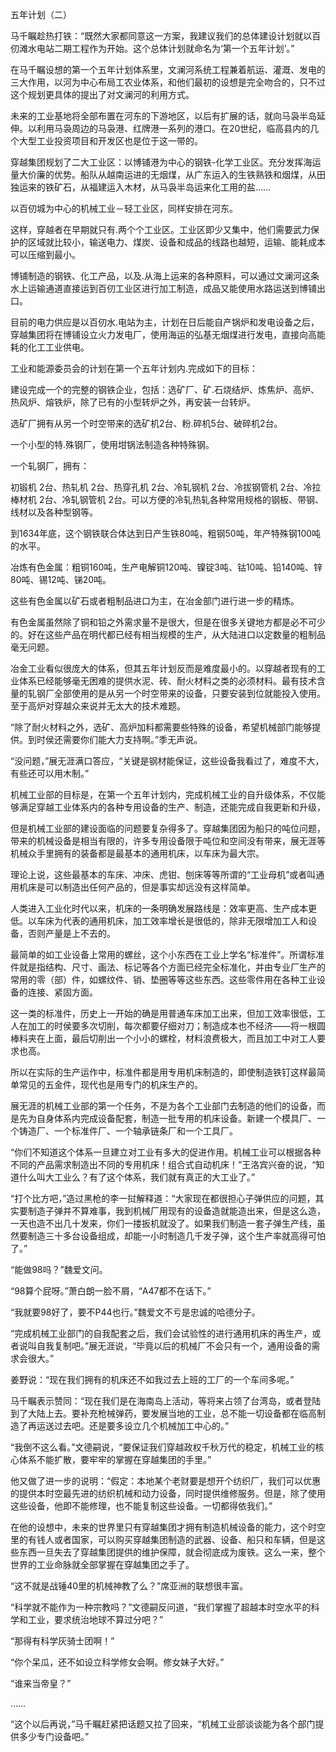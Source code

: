 

五年计划（二）

马千瞩趁热打铁：“既然大家都同意这一方案，我建议我们的总体建设计划就以百仞滩水电站二期工程作为开始。这个总体计划就命名为‘第一个五年计划’。”

在马千瞩设想的第一个五年计划体系里，文澜河系统工程兼着航运、灌溉、发电的三大作用，以河为中心布局工农业体系，和他们最初的设想是完全吻合的，只不过这个规划更具体的提出了对文澜河的利用方式。

未来的工业基地将全部布置在河东的下游地区，以后有扩展的话，就向马袅半岛延伸。以利用马袅周边的马袅港、红牌港一系列的港口。在20世纪，临高县内的几个大型工业投资项目和开发区也是位于这一带的。

穿越集团规划了二大工业区：以博铺港为中心的钢铁-化学工业区。充分发挥海运量大价廉的优势。船队从越南运进的无烟煤，从广东运入的生铁熟铁和烟煤，从田独运来的铁矿石，从福建运入木材，从马袅半岛运来化工用的盐……

以百仞城为中心的机械工业－轻工业区，同样安排在河东。

这样，穿越者在早期就只有.两个个工业区。工业区即少又集中，他们需要武力保护的区域就比较小，输送电力、煤炭、设备和成品的线路也越短，运输、能耗成本可以压缩到最小。

博铺制造的钢铁、化工产品，以及.从海上运来的各种原料，可以通过文澜河这条水上运输通道直接运到百仞工业区进行加工制造，成品又能使用水路运送到博铺出口。

目前的电力供应是以百仞水.电站为主，计划在日后能自产锅炉和发电设备之后，穿越集团将在博铺设立火力发电厂，使用海运的弘基无烟煤进行发电，直接向高能耗的化工工业供电。

工业和能源委员会的计划在第一个五年计划内.完成如下的目标：

建设完成一个的完整的钢铁企业，包括：选矿厂、矿.石烧结炉、炼焦炉、高炉、热风炉、熔铁炉，除了已有的小型转炉之外，再安装一台转炉。

选矿厂拥有从另一个时空带来的选矿机2台、粉.碎机5台、破碎机2台。

一个小型的特.殊钢厂，使用坩锅法制造各种特殊钢。

一个轧钢厂，拥有：

初锻机 2台、热轧机 2台、热穿孔机 2台、冷轧钢机 2台、冷拔钢管机 2台、冷拉棒材机 2台、冷轧钢管机 2台。可以方便的冷轧热轧各种常用规格的钢板、带钢、线材以及各种型钢等。

到1634年底，这个钢铁联合体达到日产生铁80吨，粗钢50吨，年产特殊钢100吨的水平。

冶炼有色金属：粗铜160吨，生产电解铜120吨、镍锭3吨、钴10吨、铅140吨、锌80吨、锡12吨、锑20吨。

这些有色金属以矿石或者粗制品进口为主，在冶金部门进行进一步的精炼。

有色金属虽然除了铜和铅之外需求量不是很大，但是在很多关键地方都是必不可少的。好在这些产品在明代都已经有相当规模的生产，从大陆进口以定数量的粗制品毫无问题。

冶金工业看似很庞大的体系，但其五年计划反而是难度最小的。以穿越者现有的工业体系已经能够毫无困难的提供水泥、砖、耐火材料之类的必须材料。最有技术含量的轧钢厂全部使用的是从另一个时空带来的设备，只要安装到位就能投入使用。至于高炉对穿越众来说并无太大的技术难题。

“除了耐火材料之外，选矿、高炉加料都需要些特殊的设备，希望机械部门能够提供。到时侯还需要你们能大力支持啊。”季无声说。

“没问题，”展无涯满口答应，“关键是钢材能保证，这些设备我看过了，难度不大，有些还可以用木制。”

机械工业部的目标是，在第一个五年计划内，完成机械工业的自升级体系，不仅能够满足穿越工业体系内的各种专用设备的生产、制造，还能完成自我更新和升级，

但是机械工业部的建设面临的问题要复杂得多了。穿越集团因为船只的吨位问题，带来的机械设备是相当有限的，许多专用设备限于吨位和空间没有带来，展无涯等机械众手里拥有的装备都是最基本的通用机床，以车床为最大宗。

理论上说，这些最基本的车床、冲床、虎钳、刨床等等所谓的“工业母机”或者叫通用机床是可以制造出任何产品的，但是事实却远没有这样简单。

人类进入工业化时代以来，机床的一条明确发展路线是：效率更高、生产成本更低。以车床为代表的通用机床，加工效率增长是很低的，除非无限增加工人和设备，否则产量是上不去的。

最简单的如工业设备上常用的螺丝，这个小东西在工业上学名“标准件”。所谓标准件就是指结构、尺寸、画法、标记等各个方面已经完全标准化，并由专业厂生产的常用的零（部）件，如螺纹件、销、垫圈等等这些东西。这些零件用在各种工业设备的连接、紧固方面。

这一类的标准件，历史上一开始的确是用普通车床加工出来，但加工效率很低，工人在加工的时侯要多次切削，每次都要仔细对刀；制造成本也不经济――将一根圆棒料夹在上面，最后切削出一个小小的螺栓，材料浪费极大，而且加工中对工人要求也高。

所以在实际的生产运作中，标准件都是用专用机床制造的，即使制造铁钉这样最简单常见的五金件，现代也是用专门的机床生产的。

展无涯的机械工业部的第一个任务，不是为各个工业部门去制造的他们的设备，而是先为自身体系内完成设备配套，制造一批专用的机床设备。新建一个模具厂、一个铸造厂、一个标准件厂、一个轴承链条厂和一个工具厂。

“你们不知道这个体系一旦建立对工业有多大的促进作用。机械工业可以根据各种不同的产品需求制造出不同的专用机床！组合式自动机床！”王洛宾兴奋的说，“知道什么叫大工业么？有了这个体系，我们就有真正的大工业了。”

“打个比方吧，”造过黑枪的李一挝解释道：“大家现在都很担心子弹供应的问题，其实要制造子弹并不算难事，我到机械厂用现有的设备造就能造出来，但是这么造，一天也造不出几十发来，你们一搂扳机就没了。如果我们制造一套子弹生产线，虽然要制造三十多台设备组成，却能一小时制造几千发子弹，这个生产率就高得可怕了。”

“能做98吗？”魏爱文问。

“98算个屁呀。”萧白朗一脸不屑，“A47都不在话下。”

“我就要98好了，要不P44也行。”魏爱文不亏是忠诚的哈德分子。

“完成机械工业部门的自我配套之后，我们会试验性的进行通用机床的再生产，或者说叫自我复制吧。”展无涯说，“毕竟以后的机械厂不会只有一个，通用设备的需求会很大。”

姜野说：“现在我们拥有的机床还不如我过去上班的工厂的一个车间多呢。”

马千瞩表示赞同：“现在我们是在海南岛上活动，等将来占领了台湾岛，或者登陆到了大陆上去。要补充枪械弹药，要发展当地的工业，总不能一切设备都在临高制造了再运送过去吧。还是要多设立几个机械加工中心的。”

“我倒不这么看。”文德嗣说，“要保证我们穿越政权千秋万代的稳定，机械工业的核心体系不能扩散，要牢牢的掌握在穿越集团的手里。”

他又做了进一步的说明：“假定：本地某个老财要是想开个纺织厂，我们可以优惠的提供本时空最先进的纺织机械和动力设备，同时提供维修服务。但是，除了使用这些设备，他即不能修理，也不能复制这些设备。一切都得依我们。”

在他的设想中，未来的世界里只有穿越集团才拥有制造机械设备的能力，这个时空里的有钱人或者国家，可以购买穿越集团制造的武器、设备、船只和车辆，但是这些东西一旦失去了穿越集团提供的维护保障，就会彻底成为废铁。这么一来，整个世界的工业命脉就全部掌握在穿越集团之手了。

“这不就是战锤40里的机械神教了么？”席亚洲的联想很丰富。

“科学就不能作为一种宗教吗？”文德嗣反问道，“我们掌握了超越本时空水平的科学和工业，要求统治地球不算过分吧？”

“那得有科学灰骑士团啊！”

“你个呆瓜，还不如设立科学修女会啊。修女妹子大好。”

“谁来当帝皇？”

……

“这个以后再说，”马千瞩赶紧把话题又拉了回来，“机械工业部谈谈能为各个部门提供多少专门设备吧。”


